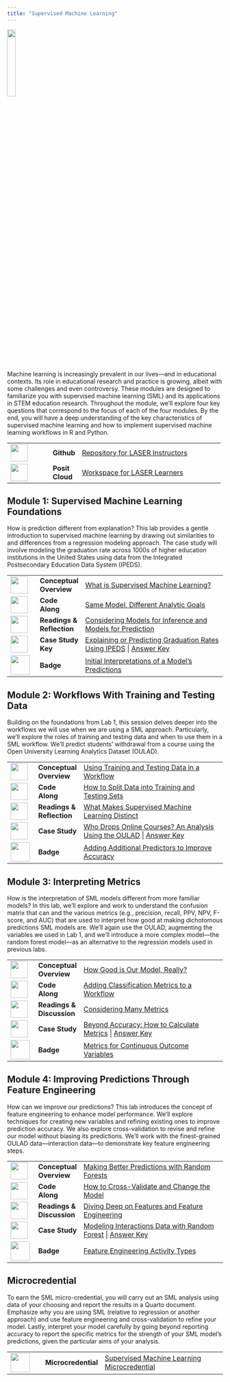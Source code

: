 ```yaml
---
title: "Supervised Machine Learning"
---
```


![](images/ml-micro.png){width="20%"}

Machine learning is increasingly prevalent in our lives---and in educational contexts. Its role in educational research and practice is growing, albeit with some challenges and even controversy. These modules are designed to familiarize you with supervised machine learning (SML) and its applications in STEM education research. Throughout the module, we'll explore four key questions that correspond to the focus of each of the four modules. By the end, you will have a deep understanding of the key characteristics of supervised machine learning and how to implement supervised machine learning workflows in R and Python.

+------------------------------------+------------------+-----------------------------------------------------------------------------------------------------------------------------+
| ![](images/github.png){width="40"} | **Github\        | [Repository for LASER Instructors](https://github.com/laser-institute/supervised-machine-learning)                          |
|                                    | **               |                                                                                                                             |
+------------------------------------+------------------+-----------------------------------------------------------------------------------------------------------------------------+
| ![](images/posit.png){width="40"}  | **Posit Cloud**  | [Workspace for LASER Learners](https://posit.cloud/spaces/493094/join?access_code=qjsumVzA0HZYgrxOSizVbVPmDs7iHYS32yUQaqDe) |
+------------------------------------+------------------+-----------------------------------------------------------------------------------------------------------------------------+

## Module 1: Supervised Machine Learning Foundations

How is prediction different from explanation? This lab provides a gentle introduction to supervised machine learning by drawing out similarities to and differences from a regression modeling approach. The case study will involve modeling the graduation rate across 1000s of higher education institutions in the United States using data from the Integrated Postsecondary Education Data System (IPEDS).

+-------------------------------------------------+--------------------+------------------------------------------------------------------------------------------------------------------------------------------------------------------------------------------------------------------------------------------------------------------------+
| ![](images/conceptual-overview.png){width="40"} | **Conceptual\      | [What is Supervised Machine Learning?](https://laser-institute.github.io/supervised-machine-learning/module-1/sml-1-conceptual-overview.html#/title-slide)                                                                                                             |
|                                                 | Overview**         |                                                                                                                                                                                                                                                                        |
+-------------------------------------------------+--------------------+------------------------------------------------------------------------------------------------------------------------------------------------------------------------------------------------------------------------------------------------------------------------+
| ![](images/code-along.png){width="40"}          | **Code Along**     | [Same Model, Different Analytic Goals](https://laser-institute.github.io/supervised-machine-learning/module-1/sml-1-code-along.html)                                                                                                                                   |
+-------------------------------------------------+--------------------+------------------------------------------------------------------------------------------------------------------------------------------------------------------------------------------------------------------------------------------------------------------------+
| ![](images/reading.png){width="40"}             | **Readings &\      | [Considering Models for Inference and Models for Prediction](https://laser-institute.github.io/supervised-machine-learning/module-1/sml-1-readings.html)                                                                                                               |
|                                                 | Reflection**       |                                                                                                                                                                                                                                                                        |
+-------------------------------------------------+--------------------+------------------------------------------------------------------------------------------------------------------------------------------------------------------------------------------------------------------------------------------------------------------------+
| ![](images/case-study.png){width="40"}          | **Case Study Key** | [Explaining or Predicting Graduation Rates Using IPEDS](https://posit.cloud/spaces/493094/join?access_code=qjsumVzA0HZYgrxOSizVbVPmDs7iHYS32yUQaqDe) \| [Answer Key](https://laser-institute.github.io/supervised-machine-learning/module-1/sml-1-case-study-key.html) |
+-------------------------------------------------+--------------------+------------------------------------------------------------------------------------------------------------------------------------------------------------------------------------------------------------------------------------------------------------------------+
| ![](images/ml-badge-1.png){width="45"}          | **Badge**          | [Initial Interpretations of a Model's Predictions](https://laser-institute.github.io/supervised-machine-learning/module-1/sml-1-badge.html)                                                                                                                            |
+-------------------------------------------------+--------------------+------------------------------------------------------------------------------------------------------------------------------------------------------------------------------------------------------------------------------------------------------------------------+

## Module 2: Workflows With Training and Testing Data

Building on the foundations from Lab 1, this session delves deeper into the workflows we will use when we are using a SML approach. Particularly, we'll explore the roles of training and testing data and when to use them in a SML workflow. We'll predict students' withdrawal from a course using the Open University Learning Analytics Dataset (OULAD).

+------------------------------------------+----------------+------------------------------------------------------------------------------------------------------------------------------------------------------------------------------------------------------------------------------------------------------------------------+
| ![](images/presentation.png){width="40"} | **Conceptual\  | [Using Training and Testing Data in a Workflow](https://laser-institute.github.io/supervised-machine-learning/module-2/sml-2-conceptual-overview.html#/title-slide)                                                                                                    |
|                                          | Overview**     |                                                                                                                                                                                                                                                                        |
+------------------------------------------+----------------+------------------------------------------------------------------------------------------------------------------------------------------------------------------------------------------------------------------------------------------------------------------------+
| ![](images/code-along.png){width="40"}   | **Code Along** | [How to Split Data into Training and Testing Sets](https://laser-institute.github.io/supervised-machine-learning/module-2/sml-2-code-along.html)                                                                                                                       |
+------------------------------------------+----------------+------------------------------------------------------------------------------------------------------------------------------------------------------------------------------------------------------------------------------------------------------------------------+
| ![](images/reading.png){width="40"}      | **Readings &\  | [What Makes Supervised Machine Learning Distinct](https://laser-institute.github.io/supervised-machine-learning/module-2/sml-2-readings.html)                                                                                                                          |
|                                          | Reflection**   |                                                                                                                                                                                                                                                                        |
+------------------------------------------+----------------+------------------------------------------------------------------------------------------------------------------------------------------------------------------------------------------------------------------------------------------------------------------------+
| ![](images/case-study.png){width="40"}   | **Case Study** | [Who Drops Online Courses? An Analysis Using the OULAD](https://posit.cloud/spaces/493094/join?access_code=qjsumVzA0HZYgrxOSizVbVPmDs7iHYS32yUQaqDe) \| [Answer Key](https://laser-institute.github.io/supervised-machine-learning/module-2/sml-2-case-study-key.html) |
+------------------------------------------+----------------+------------------------------------------------------------------------------------------------------------------------------------------------------------------------------------------------------------------------------------------------------------------------+
| ![](images/ml-badge-2.png){width="45"}   | **Badge**      | [Adding Additional Predictors to Improve Accuracy](https://laser-institute.github.io/supervised-machine-learning/module-2/sml-2-badge.html)                                                                                                                            |
+------------------------------------------+----------------+------------------------------------------------------------------------------------------------------------------------------------------------------------------------------------------------------------------------------------------------------------------------+

## Module 3: Interpreting Metrics

How is the interpretation of SML models different from more familiar models? In this lab, we'll explore and work to understand the confusion matrix that can and the various metrics (e.g., precision, recall, PPV, NPV, F-score, and AUC) that are used to interpret how good at making dichotomous predictions SML models are. We'll again use the OULAD, augmenting the variables we used in Lab 1, and we'll introduce a more complex model---the random forest model---as an alternative to the regression models used in previous labs.

+------------------------------------------+----------------+------------------------------------------------------------------------------------------------------------------------------------------------------------------------------------------------------------------------------------------------------------+
| ![](images/presentation.png){width="40"} | **Conceptual\  | [How Good is Our Model, Really?](https://laser-institute.github.io/supervised-machine-learning/module-3/sml-3-conceptual-overview.html#/title-slide)                                                                                                       |
|                                          | Overview**     |                                                                                                                                                                                                                                                            |
+------------------------------------------+----------------+------------------------------------------------------------------------------------------------------------------------------------------------------------------------------------------------------------------------------------------------------------+
| ![](images/code-along.png){width="40"}   | **Code Along** | [Adding Classification Metrics to a Workflow](https://laser-institute.github.io/supervised-machine-learning/module-3/sml-3-code-along.html)                                                                                                                |
+------------------------------------------+----------------+------------------------------------------------------------------------------------------------------------------------------------------------------------------------------------------------------------------------------------------------------------+
| ![](images/reading.png){width="40"}      | **Readings &\  | [Considering Many Metrics](https://laser-institute.github.io/supervised-machine-learning/module-4/sml-4-readings.html)                                                                                                                                     |
|                                          | Discussion**   |                                                                                                                                                                                                                                                            |
+------------------------------------------+----------------+------------------------------------------------------------------------------------------------------------------------------------------------------------------------------------------------------------------------------------------------------------+
| ![](images/case-study.png){width="40"}   | **Case Study** | [Beyond Accuracy: How to Calculate Metrics](https://posit.cloud/spaces/493094/join?access_code=qjsumVzA0HZYgrxOSizVbVPmDs7iHYS32yUQaqDe) \| [Answer Key](https://laser-institute.github.io/supervised-machine-learning/module-3/sml-3-case-study-key.html) |
+------------------------------------------+----------------+------------------------------------------------------------------------------------------------------------------------------------------------------------------------------------------------------------------------------------------------------------+
| ![](images/ml-badge-3.png){width="45"}   | **Badge**      | [Metrics for Continuous Outcome Variables](https://laser-institute.github.io/supervised-machine-learning/module-3/sml-3-badge.html)                                                                                                                        |
+------------------------------------------+----------------+------------------------------------------------------------------------------------------------------------------------------------------------------------------------------------------------------------------------------------------------------------+

## Module 4: Improving Predictions Through Feature Engineering

How can we improve our predictions? This lab introduces the concept of feature engineering to enhance model performance. We'll explore techniques for creating new variables and refining existing ones to improve prediction accuracy. We also explore cross-validation to revise and refine our model without biasing its predictions. We'll work with the finest-grained OULAD data—interaction data—to demonstrate key feature engineering steps.

+------------------------------------------+----------------+----------------------------------------------------------------------------------------------------------------------------------------------------------------------------------------------------------------------------------------------------------------+
| ![](images/presentation.png){width="40"} | **Conceptual\  | [Making Better Predictions with Random Forests](https://laser-institute.github.io/supervised-machine-learning/module-4/sml-4-conceptual-overview.html#/title-slide)                                                                                            |
|                                          | Overview**     |                                                                                                                                                                                                                                                                |
+------------------------------------------+----------------+----------------------------------------------------------------------------------------------------------------------------------------------------------------------------------------------------------------------------------------------------------------+
| ![](images/code-along.png){width="40"}   | **Code Along** | [How to Cross-Validate and Change the Model](https://laser-institute.github.io/supervised-machine-learning/module-4/sml-4-code-along.html)                                                                                                                     |
+------------------------------------------+----------------+----------------------------------------------------------------------------------------------------------------------------------------------------------------------------------------------------------------------------------------------------------------+
| ![](images/reading.png){width="40"}      | **Readings &\  | [Diving Deep on Features and Feature Engineering](https://laser-institute.github.io/supervised-machine-learning/module-4/sml-4-readings.html)                                                                                                                  |
|                                          | Discussion**   |                                                                                                                                                                                                                                                                |
+------------------------------------------+----------------+----------------------------------------------------------------------------------------------------------------------------------------------------------------------------------------------------------------------------------------------------------------+
| ![](images/case-study.png){width="40"}   | **Case Study** | [Modeling Interactions Data with Random Forest](https://posit.cloud/spaces/493094/join?access_code=qjsumVzA0HZYgrxOSizVbVPmDs7iHYS32yUQaqDe) \| [Answer Key](https://laser-institute.github.io/supervised-machine-learning/module-4/sml-4-case-study-key.html) |
+------------------------------------------+----------------+----------------------------------------------------------------------------------------------------------------------------------------------------------------------------------------------------------------------------------------------------------------+
| ![](images/ml-badge-4.png){width="45"}   | **Badge**      | [Feature Engineering Activity Types](https://laser-institute.github.io/supervised-machine-learning/module-4/sml-4-badge.html)                                                                                                                                  |
+------------------------------------------+----------------+----------------------------------------------------------------------------------------------------------------------------------------------------------------------------------------------------------------------------------------------------------------+

## Microcredential

To earn the SML micro-credential, you will carry out an SML analysis using data of your choosing and report the results in a Quarto document. Emphasize *why* you are using SML (relative to regression or another approach) and use feature engineering and cross-validation to refine your model. Lastly, interpret your model carefully by going beyond reporting accuracy to report the specific metrics for the strength of your SML model's predictions, given the particular aims of your analysis.

+--------------------------------------+---------------------+-------------------------------------------------------------------------------------------------------------------------------------------------------+
| ![](images/ml-micro.png){width="45"} | **Microcredential** | [Supervised Machine Learning Microcredential](https://laser-institute.github.io/supervised-machine-learning/microcredential/sml-microcredential.html) |
+--------------------------------------+---------------------+-------------------------------------------------------------------------------------------------------------------------------------------------------+
